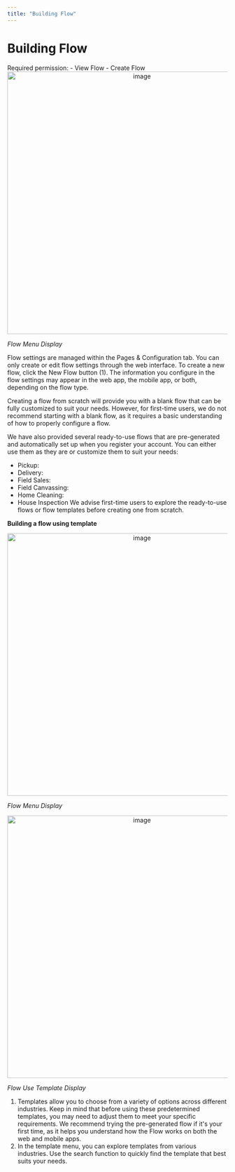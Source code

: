 ```yaml
---
title: "Building Flow"
---
```


# Building Flow

<Note>
Required permission:
- View Flow
- Create Flow
</Note>

<div align="center">
  <img src="https://t3837933.p.clickup-attachments.com/t3837933/84d13558-01eb-4814-9092-c392de4fd521/image.png" alt="image" width="600" />
</div>
<p><em>Flow Menu Display</em></p>

Flow settings are managed within the Pages & Configuration tab. You can only create or edit flow settings through the web interface. To create a new flow, click the New Flow button (1). The information you configure in the flow settings may appear in the web app, the mobile app, or both, depending on the flow type.

Creating a flow from scratch will provide you with a blank flow that can be fully customized to suit your needs. However, for first-time users, we do not recommend starting with a blank flow, as it requires a basic understanding of how to properly configure a flow.

We have also provided several ready-to-use flows that are pre-generated and automatically set up when you register your account. You can either use them as they are or customize them to suit your needs:

- Pickup:
- Delivery:
- Field Sales:
- Field Canvassing:
- Home Cleaning:
- House Inspection We advise first-time users to explore the ready-to-use flows or flow templates before creating one from scratch.

**Building a flow using template** <div align="center">
  <img src="https://t3837933.p.clickup-attachments.com/t3837933/d5f1198a-887f-4d7b-9bb1-ee22818ca46d/image.png" alt="image" width="600" />
</div>
<p><em>Flow Menu Display</em></p>

<div align="center">
  <img src="https://t3837933.p.clickup-attachments.com/t3837933/bd6033d9-cb48-4fb6-81c1-8b9e6230e8d6/image.png" alt="image" width="600" />
</div>
<p><em>Flow Use Template Display</em></p>

1. Templates allow you to choose from a variety of options across different industries. Keep in mind that before using these predetermined templates, you may need to adjust them to meet your specific requirements. We recommend trying the pre-generated flow if it's your first time, as it helps you understand how the Flow works on both the web and mobile apps.
2. In the template menu, you can explore templates from various industries. Use the search function to quickly find the template that best suits your needs.